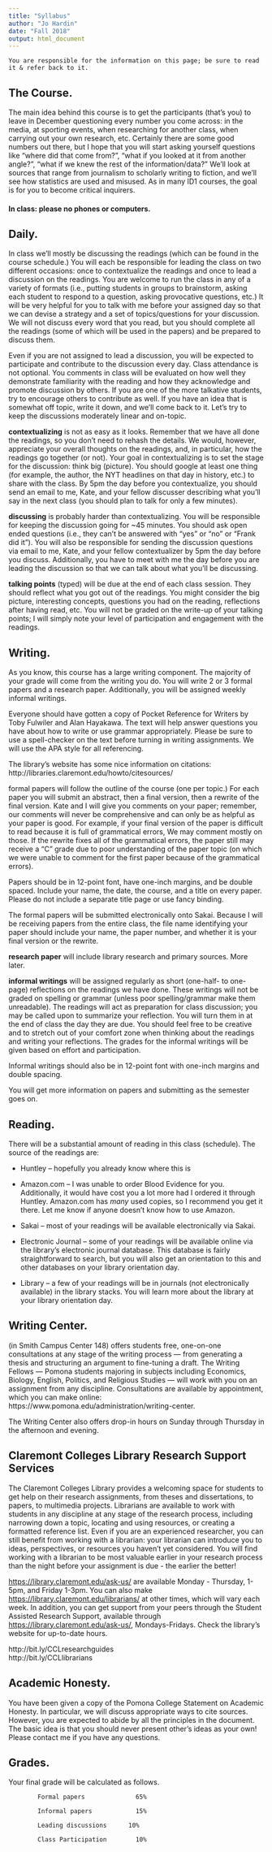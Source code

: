 ```yaml
---
title: "Syllabus"
author: "Jo Hardin"
date: "Fall 2018"
output: html_document
---
```


```
You are responsible for the information on this page; be sure to read it & refer back to it.
```


## The Course.  
The main idea behind this course is to get the participants (that’s you) to leave in December questioning every number you come across: in the media, at sporting events, when researching for another class, when carrying out your own research, etc.  Certainly there are some good numbers out there, but I hope that you will start asking yourself questions like “where did that come from?”, “what if you looked at it from another angle?”, “what if we knew the rest of the information/data?”  We’ll look at sources that range from journalism to scholarly writing to fiction, and we’ll see how statistics are used and misused.  As in many ID1 courses, the goal is for you to become critical inquirers.

 

#### In class: please no phones or computers.

 

## Daily.  
In class we’ll mostly be discussing the readings (which can be found in the course schedule.)  You will each be responsible for leading the class on two different occasions: once to contextualize the readings and once to lead a discussion on the readings.  You are welcome to run the class in any of a variety of formats (i.e., putting students in groups to brainstorm, asking each student to respond to a question, asking provocative questions, etc.)  It will be very helpful for you to talk with me before your assigned day so that we can devise a strategy and a set of topics/questions for your discussion.  We will not discuss every word that you read, but you should complete all the readings (some of which will be used in the papers) and be prepared to discuss them.

 

Even if you are not assigned to lead a discussion, you will be expected to participate and contribute to the discussion every day.  Class attendance is not optional.  You comments in class will be evaluated on how well they demonstrate familiarity with the reading and how they acknowledge and promote discussion by others.  If you are one of the more talkative students, try to encourage others to contribute as well.   If you have an idea that is somewhat off topic, write it down, and we’ll come back to it.  Let’s try to keep the discussions moderately linear and on-topic.

 

 

<b>contextualizing</b> is not as easy as it looks.  Remember that we have all done the readings, so you don’t need to rehash the details.  We would, however, appreciate your overall thoughts on the readings, and, in particular, how the readings go together (or not).   Your goal in contextualizing is to set the stage for the discussion: think big (picture).   You should google at least one thing (for example, the author, the NYT headlines on that day in history, etc.) to share with the class.  By 5pm the day before you contextualize, you should send an email to me, Kate, and your fellow discusser describing what you’ll say in the next class (you should plan to talk for only a few minutes).

 

<b>discussing</b> is probably harder than contextualizing.  You will be responsible for keeping the discussion going for ~45 minutes.  You should ask open ended questions (i.e., they can’t be answered with “yes” or “no” or “Frank did it”).  You will also be responsible for sending the discussion questions via email to me, Kate, and your fellow contextualizer by 5pm the day before you discuss.  Additionally, you have to meet with me the day before you are leading the discussion so that we can talk about what you’ll be discussing.

 

<b>talking points</b> (typed) will be due at the end of each class session.  They should reflect what you got out of the readings.  You might consider the big picture, interesting concepts, questions you had on the reading, reflections after having read, etc.  You will not be graded on the write-up of your talking points; I will simply note your level of participation and engagement with the readings.

 

## Writing.  
As you know, this course has a large writing component.  The majority of your grade will come from the writing you do.  You will write 2 or 3 formal papers and a research paper.  Additionally, you will be assigned weekly informal writings.

 

Everyone should have gotten a copy of Pocket Reference for Writers by Toby Fulwiler and Alan Hayakawa.  The text will help answer questions you have about how to write or use grammar appropriately.  Please be sure to use a spell-checker on the text before turning in writing assignments.  We will use the APA style for all referencing.

 

The library’s website has some nice information on citations: http://libraries.claremont.edu/howto/citesources/

 

formal papers will follow the outline of the course (one per topic.)  For each paper you will submit an abstract, then a final version, then a rewrite of the final version.  Kate and I will give you comments on your paper; remember, our comments will never be comprehensive and can only be as helpful as your paper is good.  For example, if your final version of the paper is difficult to read because it is full of grammatical errors, We may comment mostly on those.  If the rewrite fixes all of the grammatical errors, the paper still may receive a “C” grade due to poor understanding of the paper topic (on which we were unable to comment for the first paper because of the grammatical errors).

 

Papers should be in 12-point font, have one-inch margins, and be double spaced.  Include your name, the date, the course, and a title on every paper.  Please do not include a separate title page or use fancy binding.

 

The formal papers will be submitted electronically onto Sakai.  Because I will be receiving papers from the entire class, the file name identifying your paper should include your name, the paper number, and whether it is your final version or the rewrite.

 

<b>research paper</b> will include library research and primary sources. More later. 

 

<b>informal writings</b> will be assigned regularly as short (one-half- to one-page) reflections on the readings we have done.  These writings will not be graded on spelling or grammar (unless poor spelling/grammar make them unreadable).  The readings will act as preparation for class discussion; you may be called upon to summarize your reflection.  You will turn them in at the end of class the day they are due.  You should feel free to be creative and to stretch out of your comfort zone when thinking about the readings and writing your reflections.  The grades for the informal writings will be given based on effort and participation.

 

Informal writings should also be in 12-point font with one-inch margins and double spacing.

 

You will get more information on papers and submitting as the semester goes on.

 

## Reading.  
There will be a substantial amount of reading in this class (schedule).  The source of the readings are:

 

* Huntley – hopefully you already know where this is

* Amazon.com – I was unable to order Blood Evidence for you.  Additionally, it would have cost you a lot more had I ordered it through Huntley.  Amazon.com has *many* used copies, so I recommend you get it there.  Let me know if anyone doesn’t know how to use Amazon. 

* Sakai – most of your readings will be available electronically via Sakai. 

* Electronic Journal – some of your readings will be available online via the library’s electronic journal database.  This database is fairly straightforward to search, but you will also get an orientation to this and other databases on your library orientation day.

* Library – a few of your readings will be in journals (not electronically available) in the library stacks.  You will learn more about the library at your library orientation day.

 

## Writing Center.  
(in Smith Campus Center 148) offers students free, one-on-one consultations at any stage of the writing process — from generating a thesis and structuring an argument to fine-tuning a draft.  The Writing Fellows — Pomona students majoring in subjects including Economics, Biology, English, Politics, and Religious Studies — will work with you on an assignment from any discipline.  Consultations are available by appointment, which you can make online: https://www.pomona.edu/administration/writing-center.

 

The Writing Center also offers drop-in hours on Sunday through Thursday in the afternoon and evening.

## Claremont Colleges Library Research Support Services

The Claremont Colleges Library provides a welcoming space for students to get help on their research assignments, from theses and dissertations, to papers, to multimedia projects. Librarians are available to work with students in any discipline at any stage of the research process, including narrowing down a topic, locating and using resources, or creating a formatted reference list. Even if you are an experienced researcher, you can still benefit from working with a librarian: your librarian can introduce you to ideas, perspectives, or resources you haven’t yet considered. You will find working with a librarian to be most valuable earlier in your research process than the night before your assignment is due - the earlier the better!

[https://library.claremont.edu/ask-us/](General research appointments) are available Monday - Thursday, 1-5pm, and Friday 1-3pm. You can also make [https://library.claremont.edu/librarians/](subject specific research appointments) at other times, which will vary each week. In addition, you can get support from your peers through the Student Assisted Research Support, available through [https://library.claremont.edu/ask-us/](chat), Mondays-Fridays. Check the library’s website for up-to-date hours.


http://bit.ly/CCLresearchguides   
http://bit.ly/CCLlibrarians  


## Academic Honesty.  
You have been given a copy of the Pomona College Statement on Academic Honesty.  In particular, we will discuss appropriate ways to cite sources.  However, you are expected to abide by all the principles in the document.  The basic idea is that you should never present other’s ideas as your own!  Please contact me if you have any questions.

 

## Grades.  
Your final grade will be calculated as follows.

            Formal papers              65%

            Informal papers            15%

            Leading discussions      10%

            Class Participation        10%

 


